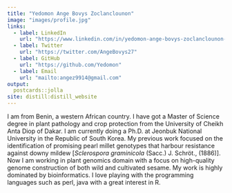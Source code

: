 ```yaml
---
title: "Yedomon Ange Bovys Zoclanclounon"
image: "images/profile.jpg"
links:
  - label: LinkedIn
    url: "https://www.linkedin.com/in/yedomon-ange-bovys-zoclanclounon-660a1755/"
  - label: Twitter
    url: "https://twitter.com/AngeBovys27"
  - label: GitHub
    url: "https://github.com/Yedomon"
  - label: Email
    url: "mailto:angez9914@gmail.com"
output:
  postcards::jolla
site: distill:distill_website
---
```

 
I am from Benin, a western African country. I have got a Master of Science degree in plant pathology and crop protection from the University of Cheikh Anta Diop of Dakar. I am currently doing a Ph.D. at Jeonbuk National University in the Republic of South Korea. My previous work focused on the identification of promising pearl millet genotypes that harbour resistance against downy mildew [*Sclerospora graminicola* (Sacc.) J. Schröt., (1886)]. Now I am working in plant genomics domain with a focus on high-quality genome construction of both wild and cultivated sesame. My work is highly dominated by bioinformatics. I love playing with the programming languages such as perl, java with a great interest in R.
